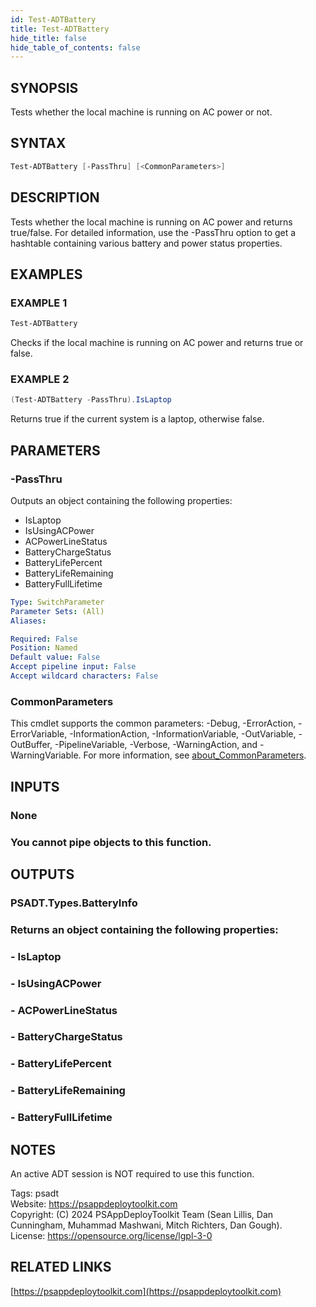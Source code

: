 ```yaml
---
id: Test-ADTBattery
title: Test-ADTBattery
hide_title: false
hide_table_of_contents: false
---
```


## SYNOPSIS

Tests whether the local machine is running on AC power or not.

## SYNTAX

```powershell
Test-ADTBattery [-PassThru] [<CommonParameters>]
```

## DESCRIPTION

Tests whether the local machine is running on AC power and returns true/false.
For detailed information, use the -PassThru option to get a hashtable containing various battery and power status properties.

## EXAMPLES

### EXAMPLE 1

```powershell
Test-ADTBattery
```

Checks if the local machine is running on AC power and returns true or false.

### EXAMPLE 2

```powershell
(Test-ADTBattery -PassThru).IsLaptop
```

Returns true if the current system is a laptop, otherwise false.

## PARAMETERS

### -PassThru

Outputs an object containing the following properties:
- IsLaptop<br />
- IsUsingACPower<br />
- ACPowerLineStatus<br />
- BatteryChargeStatus<br />
- BatteryLifePercent<br />
- BatteryLifeRemaining<br />
- BatteryFullLifetime

```yaml
Type: SwitchParameter
Parameter Sets: (All)
Aliases:

Required: False
Position: Named
Default value: False
Accept pipeline input: False
Accept wildcard characters: False
```

### CommonParameters

This cmdlet supports the common parameters: -Debug, -ErrorAction, -ErrorVariable, -InformationAction, -InformationVariable, -OutVariable, -OutBuffer, -PipelineVariable, -Verbose, -WarningAction, and -WarningVariable. For more information, see [about_CommonParameters](http://go.microsoft.com/fwlink/?LinkID=113216).

## INPUTS

### None

### You cannot pipe objects to this function.
## OUTPUTS

### PSADT.Types.BatteryInfo

### Returns an object containing the following properties:
### - IsLaptop
### - IsUsingACPower
### - ACPowerLineStatus
### - BatteryChargeStatus
### - BatteryLifePercent
### - BatteryLifeRemaining
### - BatteryFullLifetime
## NOTES
An active ADT session is NOT required to use this function.

Tags: psadt<br />
Website: https://psappdeploytoolkit.com<br />
Copyright: (C) 2024 PSAppDeployToolkit Team (Sean Lillis, Dan Cunningham, Muhammad Mashwani, Mitch Richters, Dan Gough).<br />
License: https://opensource.org/license/lgpl-3-0

## RELATED LINKS

[https://psappdeploytoolkit.com](https://psappdeploytoolkit.com)
